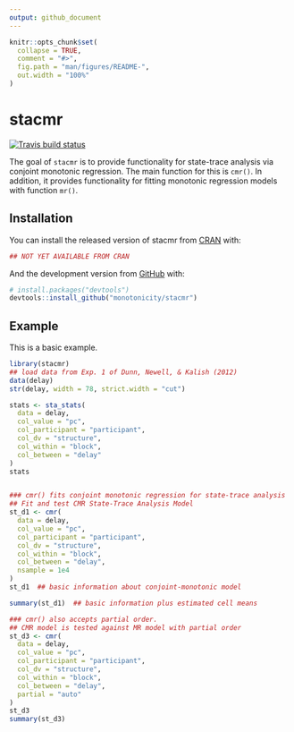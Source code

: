 ```yaml
---
output: github_document
---
```


<!-- README.md is generated from README.Rmd. Please edit that file -->

```r
knitr::opts_chunk$set(
  collapse = TRUE,
  comment = "#>",
  fig.path = "man/figures/README-",
  out.width = "100%"
)
```
# stacmr

<!-- badges: start -->
  [![Travis build status](https://travis-ci.org/monotonicity/stacmr.svg?branch=master)](https://travis-ci.org/monotonicity/stacmr)
<!-- badges: end -->

The goal of `stacmr` is to provide functionality for state-trace analysis via conjoint monotonic regression. The main function for this is `cmr()`. In addition, it provides functionality for fitting monotonic regression models with function `mr()`.

## Installation

You can install the released version of stacmr from [CRAN](https://CRAN.R-project.org) with:

``` r
## NOT YET AVAILABLE FROM CRAN
```

And the development version from [GitHub](https://github.com/) with:

``` r
# install.packages("devtools")
devtools::install_github("monotonicity/stacmr")
```
## Example

This is a basic example.

```r
library(stacmr)
## load data from Exp. 1 of Dunn, Newell, & Kalish (2012)
data(delay)
str(delay, width = 78, strict.width = "cut")

stats <- sta_stats(
  data = delay, 
  col_value = "pc", 
  col_participant = "participant",
  col_dv = "structure", 
  col_within = "block", 
  col_between = "delay"
)
stats


### cmr() fits conjoint monotonic regression for state-trace analysis
## Fit and test CMR State-Trace Analysis Model
st_d1 <- cmr(
  data = delay, 
  col_value = "pc", 
  col_participant = "participant",
  col_dv = "structure", 
  col_within = "block", 
  col_between = "delay", 
  nsample = 1e4
)
st_d1  ## basic information about conjoint-monotonic model

summary(st_d1)  ## basic information plus estimated cell means

### cmr() also accepts partial order. 
## CMR model is tested against MR model with partial order 
st_d3 <- cmr(
  data = delay, 
  col_value = "pc", 
  col_participant = "participant",
  col_dv = "structure", 
  col_within = "block", 
  col_between = "delay", 
  partial = "auto"
)
st_d3
summary(st_d3)
```


